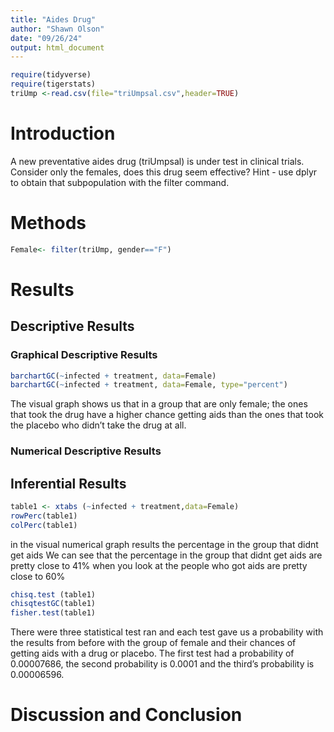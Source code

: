 ```yaml
---
title: "Aides Drug"
author: "Shawn Olson"
date: "09/26/24"
output: html_document
---
```


```r
require(tidyverse)
require(tigerstats)
triUmp <-read.csv(file="triUmpsal.csv",header=TRUE)
```

# Introduction

<!--In this section you explain what you are trying to show.  Where did the data come from?  What is the research or other question you are trying to answer?.  If you skimp in this section expect to be marked down in your grade. Paint a picture of the project a couple of paragraphs is expected!-->

A new  preventative aides drug (triUmpsal) is under test in clinical trials. Consider only the females, does this drug seem effective?  Hint - use dplyr to obtain that subpopulation with the filter command.

# Methods

<!--Decide on your methods:  use "variable analysis" or other appropriate descriptors.  Make sure to choose at least one graphical method and at least one numerical method. Discuss what data manipulations may be needed for example subsetting or other binning procedures and what sort of graphical displays and inferential tools will be used!-->
```r
Female<- filter(triUmp, gender=="F")
```


# Results

<!--Divide this section into two sub-sections:  One for your descriptive  results and one for your inferential results.!-->

## Descriptive Results

### Graphical Descriptive Results


<!--Graphical results here.  Make sure to show your code.  Provide appropriate labels for axes, giving units if possible, and provide a good title for the graph, too.  Use the graphical results to describe the patterns if any that exist in the data as focused toward the research question. Bottom line is to explain the features of the graph that are relevant to conforming or departing to what is expected by your null hypothesis !-->
```r
barchartGC(~infected + treatment, data=Female)
barchartGC(~infected + treatment, data=Female, type="percent")

```

The visual graph shows us that in a group that are only female; the ones that took the drug have a higher chance getting aids than the ones that took the placebo who didn't take the drug at all.



### Numerical Descriptive Results

<!--Numerical results go here. Use the numerical results to describe the patterns if any that exist in the data as focused toward the research question!-->

## Inferential Results
```r
table1 <- xtabs (~infected + treatment,data=Female)
rowPerc(table1)
colPerc(table1)
```

in the visual numerical graph results the percentage in the group that didnt get aids We can see that the percentage in the group that didnt get aids are pretty close to 41% when you look at the people who got aids are pretty close to 60%

```r
chisq.test (table1)
chisqtestGC(table1)
fisher.test(table1)
```

There were three statistical test ran and each test gave us a probability with the results from before
with the group of female and their chances of getting aids with a drug or placebo. The first test had a
probability of 0.00007686, the second probability is 0.0001 and the third's probability is 0.00006596.


<!--State hypothesis clearly.  Make sure your discussion of the inferential test covers all the aspects that the test output produces, such as test statistic, p-value etc.  Make a decision about the null hypothesis, explain the assumptions on which the selected test/procedure was based, and why the chosen procedure satisfys the assumptions and is appropriate to answer the research question!-->


# Discussion and Conclusion

<!--Discussion and conclusion here.  If you found a relationship be sure to consider whether the relationship occurs because one of the variavbles causes the other, or whether they perhasps are related for some other reason.  Watch the chapter 6 videos from the GeorgeTown videos collection.!-->
